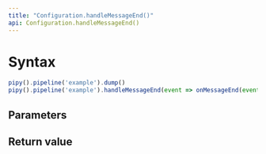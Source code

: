 ```yaml
---
title: "Configuration.handleMessageEnd()"
api: Configuration.handleMessageEnd()
---
```


# Syntax

``` js
pipy().pipeline('example').dump()
pipy().pipeline('example').handleMessageEnd(event => onMessageEnd(event))
```

## Parameters

<Parameters/>

## Return value

<ReturnValue/>
